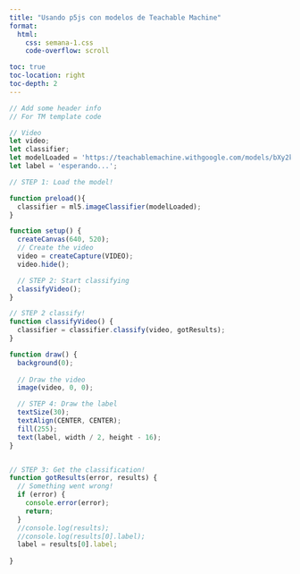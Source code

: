 ```yaml
---
title: "Usando p5js con modelos de Teachable Machine"
format:
  html:
    css: semana-1.css
    code-overflow: scroll

toc: true
toc-location: right
toc-depth: 2
---
```


```javascript
// Add some header info
// For TM template code

// Video
let video;
let classifier;
let modelLoaded = 'https://teachablemachine.withgoogle.com/models/bXy2kDNi/';
let label = 'esperando...';

// STEP 1: Load the model!

function preload(){
  classifier = ml5.imageClassifier(modelLoaded);
}

function setup() {
  createCanvas(640, 520); 
  // Create the video
  video = createCapture(VIDEO);
  video.hide();

  // STEP 2: Start classifying
  classifyVideo();
}

// STEP 2 classify!
function classifyVideo() {
  classifier = classifier.classify(video, gotResults);
}

function draw() {
  background(0);
  
  // Draw the video
  image(video, 0, 0);

  // STEP 4: Draw the label
  textSize(30);
  textAlign(CENTER, CENTER);
  fill(255);
  text(label, width / 2, height - 16);
}


// STEP 3: Get the classification!
function gotResults(error, results) {
  // Something went wrong!
  if (error) {
    console.error(error);
    return;
  }
  //console.log(results);
  //console.log(results[0].label);
  label = results[0].label;
  
}
```

<div id="p5-sketch">
  <div id="canvas-container"></div>
</div>

<script src="https://cdnjs.cloudflare.com/ajax/libs/p5.js/0.9.0/p5.js"></script>
<script src="https://cdnjs.cloudflare.com/ajax/libs/p5.js/0.9.0/addons/p5.dom.min.js"></script>
<script src="https://cdnjs.cloudflare.com/ajax/libs/p5.js/0.9.0/addons/p5.sound.min.js"></script>
<script src="https://unpkg.com/ml5@0.12.2/dist/ml5.min.js"></script>

<script>
(function() {
  const sketch = (p) => {
    let video;
    let classifier;
    let modelURL = 'https://teachablemachine.withgoogle.com/models/bXy2kDNi/model.json';
    let label = 'esperando...';

    // STEP 1: Load the model!
    p.preload = function() {
      classifier = ml5.imageClassifier(modelURL);
    }

    p.setup = function() {
      p.createCanvas(640, 520).parent('canvas-container');
      // Create the video
      video = p.createCapture(p.VIDEO);
      video.hide();

      // STEP 2: Start classifying
      p.classifyVideo();
    }

    // STEP 2 classify!
    p.classifyVideo = function() {
      classifier.classify(video, p.gotResults);
    }

    p.draw = function() {
      p.background(0);
      // Draw the video
      p.image(video, 0, 0);

      // STEP 4: Draw the label
      p.textSize(30);
      p.textAlign(p.CENTER, p.CENTER);
      p.fill(255);
      p.text(label, p.width / 2, p.height - 16);
    }

    // STEP 3: Get the classification!
    p.gotResults = function(error, results) {
      // Something went wrong!
      if (error) {
        console.error(error);
        return;
      }
      //console.log(results);
      //console.log(results[0].label);
      label = results[0].label;
      // Classify again
      p.classifyVideo();
    }
  };

  new p5(sketch);
})();
</script>